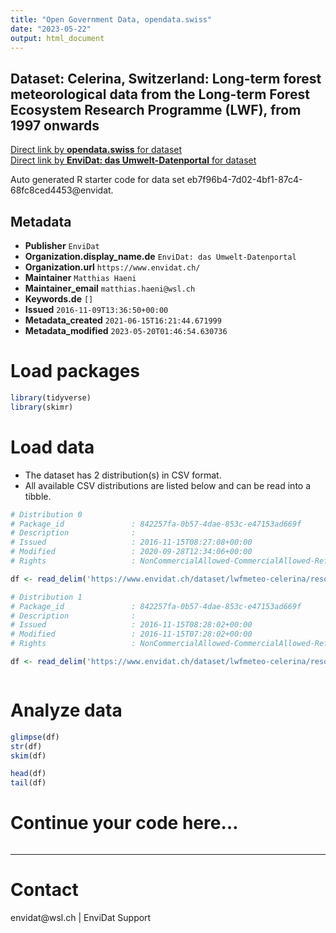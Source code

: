 ```yaml
---
title: "Open Government Data, opendata.swiss"
date: "2023-05-22"
output: html_document
---
```


## Dataset: Celerina, Switzerland: Long-term forest meteorological data from the Long-term Forest Ecosystem Research Programme (LWF), from 1997 onwards



[Direct link by **opendata.swiss** for dataset](https://opendata.swiss/de/dataset/celerina-switzerland-long-term-forest-meteorological-data-from-the-long-term-forest-ecosystem-r)<br>
[Direct link by **EnviDat: das Umwelt-Datenportal** for dataset](https://www.envidat.ch/#/metadata/lwfmeteo-celerina)

Auto generated R starter code for data set eb7f96b4-7d02-4bf1-87c4-68fc8ced4453@envidat.

## Metadata

- **Publisher** `EnviDat`
- **Organization.display_name.de** `EnviDat: das Umwelt-Datenportal`
- **Organization.url** `https://www.envidat.ch/`
- **Maintainer** `Matthias Haeni`
- **Maintainer_email** `matthias.haeni@wsl.ch`
- **Keywords.de** `[]`
- **Issued** `2016-11-09T13:36:50+00:00`
- **Metadata_created** `2021-06-15T16:21:44.671999`
- **Metadata_modified** `2023-05-20T01:46:54.630736`


# Load packages

```r

library(tidyverse)
library(skimr)

```

# Load data

-   The dataset has 2 distribution(s) in CSV format.
-   All available CSV distributions are listed below and can be read into a tibble.

```r

# Distribution 0
# Package_id               : 842257fa-0b57-4dae-853c-e47153ad669f
# Description              : 
# Issued                   : 2016-11-15T08:27:08+00:00
# Modified                 : 2020-09-28T12:34:06+00:00
# Rights                   : NonCommercialAllowed-CommercialAllowed-ReferenceRequired

df <- read_delim('https://www.envidat.ch/dataset/lwfmeteo-celerina/resource/ecdab18b-b895-4b9d-842d-9b884cac9fab')

# Distribution 1
# Package_id               : 842257fa-0b57-4dae-853c-e47153ad669f
# Description              : 
# Issued                   : 2016-11-15T08:28:02+00:00
# Modified                 : 2016-11-15T07:28:02+00:00
# Rights                   : NonCommercialAllowed-CommercialAllowed-ReferenceRequired

df <- read_delim('https://www.envidat.ch/dataset/lwfmeteo-celerina/resource/0e36dac4-16c5-47a7-ac12-430087b2db27')



```

# Analyze data

```r

glimpse(df)
str(df)
skim(df)

head(df)
tail(df)

```

# Continue your code here...

```r

```

------------------------------------------------------------------------

# Contact

envidat@wsl.ch | EnviDat Support
